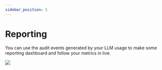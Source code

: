```yaml
---
sidebar_position: 5
---
```



# Reporting

You can use the audit events generated by your LLM usage to make some reporting dashboard and follow your metrics in live.

![](/img/kibana.png)
